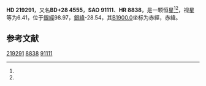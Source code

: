 {{Starbox begin
| name = HD 219291
}}
{{Starbox observe
| epoch = [[J2000.0|J2000.0]]
| constell = {{星座名待查}}<ref name=SIMBAD>{{cite web
 | url=http://simbad.u-strasbg.fr/simbad/sim-id?Ident=HR+8838
 | title =Pulsating variable Star
 | publisher=Centre de Données astronomiques de Strasbourg
 | work=SIMBAD
 | accessdate=2012-07-13}}</ref><ref name=DATA>{{cite web
 | url=http://vizier.u-strasbg.fr/viz-bin/VizieR-5?-out.add=.&-source=5050&-corr=PK=HR&-out.max=9999&HR=8838
 | title=VizieR Detailed Page
 | accessdate=2012-07-13
 | archive-date=2016-03-05
 | archive-url=https://web.archive.org/web/20160305075214/http://vizier.u-strasbg.fr/viz-bin/VizieR-5?-out.add=.&-source=5050&-corr=PK=HR&-out.max=9999&HR=8838
 | dead-url=no
 }}</ref>
| 星官 = 
| ra = {{RA|23|14|21.7}}<ref name=SIMBAD /><ref name=DATA />
| dec = {{DEC|+29|46|18}}<ref name=SIMBAD /><ref name=DATA />
| appmag_v = 6.41<ref name=SIMBAD /><ref name=DATA />
}}
{{Starbox character
| class = F6IV w<ref name=SIMBAD /><ref name=DATA />
| b-v = 0.45<ref name=SIMBAD /><ref name=DATA />
| u-b = -0.01<ref name=SIMBAD /><ref name=DATA />
| r-i = <ref name=SIMBAD /><ref name=DATA />
| variable = 
}}
{{Starbox astrometry
| radial_v = -0.01
| prop_mo_ra = 9
| parallax = 
| p_error = 
}}
{{Starbox catalog
| names =BD+28 4555，[[SAO星表|SAO]] 91111，[[HD星表|HD]] 219291，[[HR星表|HR]] 8838}}
{{Starbox reference |Simbad=HR+8838}}
{{Starbox end}}

'''HD 219291'''，又名'''BD+28 4555'''，'''SAO 91111'''、'''HR 8838'''，是一颗恒星<ref name=SIMBAD /><ref name=DATA />，视星等为6.41，位于[[銀道座標系|銀經]]98.97，[[銀道座標系|銀緯]]-28.54，其[[B1900.0|B1900.0]]坐标为赤經{{RA|23|9|30.1}}，赤緯{{DEC|+29|-28.54|39}}。

== 参考文献 ==
{{reflist}}

{{star-stub}}

[[Category:HD和HDE天體|219291]]
[[Category:HR天體|8838]]
[[Category:SAO天體|91111]]